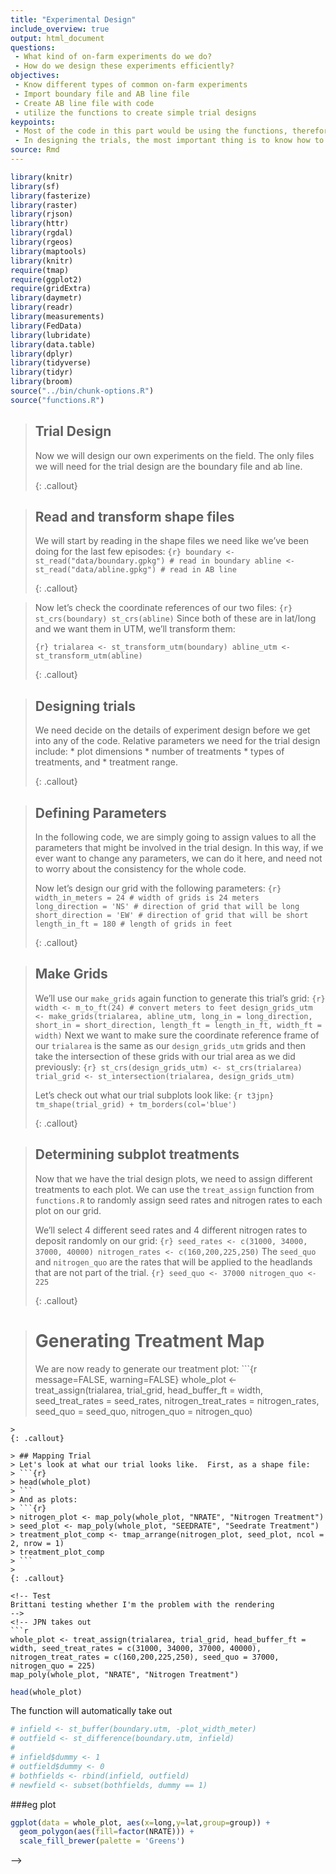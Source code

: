 ```yaml
---
title: "Experimental Design"
include_overview: true
output: html_document
questions:
 - What kind of on-farm experiments do we do?
 - How do we design these experiments efficiently?
objectives:
 - Know different types of common on-farm experiments
 - Import boundary file and AB line file
 - Create AB line file with code
 - utilize the functions to create simple trial designs
keypoints:
 - Most of the code in this part would be using the functions, therefore understanding what different functions can be quite important
 - In designing the trials, the most important thing is to know how to design the experimental rates,and the tech part can be done by someone else
source: Rmd
---
```




```r
library(knitr)
library(sf)
library(fasterize)
library(raster)
library(rjson)
library(httr)
library(rgdal)
library(rgeos)
library(maptools)
library(knitr)
require(tmap)
require(ggplot2)
require(gridExtra)
library(daymetr)
library(readr)
library(measurements)
library(FedData)
library(lubridate)
library(data.table)
library(dplyr)
library(tidyverse)
library(tidyr)
library(broom)
source("../bin/chunk-options.R")
source("functions.R")
```

> ## Trial Design
> Now we will design our own experiments on the field. The only files we will need for the trial design are the boundary file and ab line.
> 
{: .callout}

> ## Read and transform shape files
> 
> We will start by reading in the shape files we need like we've been doing for the last few episodes:
> ```{r}
> boundary <- st_read("data/boundary.gpkg") # read in boundary
> abline <- st_read("data/abline.gpkg") # read in AB line
> ```
> 
{: .callout}

> Now let's check the coordinate references of our two files:
> ```{r}
> st_crs(boundary)
> st_crs(abline)
> ```
> Since both of these are in lat/long and we want them in UTM, we'll transform them:
> 
> ```{r}
> trialarea <- st_transform_utm(boundary)
> abline_utm <- st_transform_utm(abline)
> ```
> 
{: .callout}

> ## Designing trials
> 
> We need decide on the details of experiment design before we get into any of the code.  Relative parameters we need for the trial design include:
>  * plot dimensions
>  * number of treatments
>  * types of treatments, and
>  * treatment range.
> 
{: .callout}

> ## Defining Parameters
> In the following code, we are simply going to assign values to all the parameters that might be involved in the trial design. In this way, if we ever want to change any parameters, we can do it here, and need not to worry about the consistency for the whole code.
> 
> Now let's design our grid with the following parameters:
> ```{r}
> width_in_meters = 24 # width of grids is 24 meters
> long_direction = 'NS' # direction of grid that will be long
> short_direction = 'EW' # direction of grid that will be short
> length_in_ft = 180 # length of grids in feet
> ```
> 
{: .callout}

> ## Make Grids
> We'll use our `make_grids` again function to generate this trial's grid:
> ```{r}
> width <- m_to_ft(24) # convert meters to feet
design_grids_utm <- make_grids(trialarea, abline_utm,
             long_in = long_direction,
			       short_in = short_direction,
			       length_ft = length_in_ft,
			       width_ft = width)
> ```
> Next we want to make sure the coordinate reference frame of our `trialarea` is the same as our `design_grids_utm` grids and then take the intersection of these grids with our trial area as we did previously:
> ```{r}
> st_crs(design_grids_utm) <- st_crs(trialarea)
> trial_grid <- st_intersection(trialarea, design_grids_utm)
> ```
> 
> Let's check out what our trial subplots look like:
> ```{r t3jpn}
> tm_shape(trial_grid) + tm_borders(col='blue')
> ```
> 
{: .callout}

> ## Determining subplot treatments
> 
> Now that we have the trial design plots, we need to assign different treatments to each plot.  We can use the `treat_assign` function from `functions.R` to randomly assign seed rates and nitrogen rates to each plot on our grid.
> 
> We'll select 4 different seed rates and 4 different nitrogen rates to deposit randomly on our grid:
> ```{r}
> seed_rates <- c(31000, 34000, 37000, 40000)
> nitrogen_rates <- c(160,200,225,250)
> ```
> The `seed_quo` and `nitrogen_quo` are the rates that will be applied to the headlands that are not part of the trial.
> ```{r}
> seed_quo <- 37000
> nitrogen_quo <- 225
> ```
> 
{: .callout}

> # Generating Treatment Map
> We are now ready to generate our treatment plot:
> ```{r message=FALSE, warning=FALSE}
> whole_plot <- treat_assign(trialarea, trial_grid, head_buffer_ft = width,
                           seed_treat_rates = seed_rates,
			   nitrogen_treat_rates = nitrogen_rates,
			   seed_quo = seed_quo,
			   nitrogen_quo = nitrogen_quo)
```
> 
{: .callout}

> ## Mapping Trial
> Let's look at what our trial looks like.  First, as a shape file:
> ```{r}
> head(whole_plot)
> ```
> And as plots:
> ```{r}
> nitrogen_plot <- map_poly(whole_plot, "NRATE", "Nitrogen Treatment")
> seed_plot <- map_poly(whole_plot, "SEEDRATE", "Seedrate Treatment")
> treatment_plot_comp <- tmap_arrange(nitrogen_plot, seed_plot, ncol = 2, nrow = 1)
> treatment_plot_comp
> ```
> 
{: .callout}

<!-- Test
Brittani testing whether I'm the problem with the rendering
-->
<!-- JPN takes out
```r
whole_plot <- treat_assign(trialarea, trial_grid, head_buffer_ft = width, seed_treat_rates = c(31000, 34000, 37000, 40000), nitrogen_treat_rates = c(160,200,225,250), seed_quo = 37000, nitrogen_quo = 225)
map_poly(whole_plot, "NRATE", "Nitrogen Treatment")
```
```r
head(whole_plot)
```
The function will automatically take out 

```r
# infield <- st_buffer(boundary.utm, -plot_width_meter)
# outfield <- st_difference(boundary.utm, infield)
# 
# infield$dummy <- 1
# outfield$dummy <- 0
# bothfields <- rbind(infield, outfield)
# newfield <- subset(bothfields, dummy == 1)
```


###eg plot

```r
ggplot(data = whole_plot, aes(x=long,y=lat,group=group)) +
  geom_polygon(aes(fill=factor(NRATE))) +
  scale_fill_brewer(palette = 'Greens') 
```
-->

